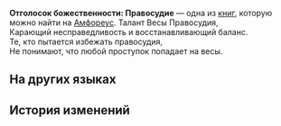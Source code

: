 {{Книга Инфобокс
|id           = 518
|Название     = 
|Изображение  = Предмет Отголосок божественности- Правосудие.png
|Мир          = Амфореус
|Томов        = 1
|Автор        = <!--нужно добавить-->
|Описание     = Воспоминания о чудесах титана. Лишь те, кому было даровано благословение, способны услышать священное эхо... Слушайте! На судных весах звенит наказание злодеяниям.
|Том1         = {{tx}}
|Источник1    = {{tx|Отсутствует источник}}
|Персонажи    = 
|Фракции      = 
}}
'''Отголосок божественности: Правосудие''' — одна из [[Книги|книг]], которую можно найти на [[Амфореус]].
<!--
==Получение==
<gallery>
Книга НАЗВАНИЕ.png|НАЗВАНИЕ
Локация НАЗВАНИЕ.png|Расположение на карте. Ближайший пространственный якорь «[[НАЗВАНИЕ]]»
</gallery>
-->
Талант Весы Правосудия,<br />
Карающий несправедливость и восстанавливающий баланс.<br />
Те, кто пытается избежать правосудия,<br />
Не понимают, что любой проступок попадает на весы.

==На других языках==
{{На других языках
|en   = Divine Echo: Law
|zhs  = 神性的回响：律法
|zht  = 神性的迴響：律法
|ja   = 神性の反響：法
|ko   = 신성의 메아리: 율법
|es   = Eco divino: la Ley
|fr   = Écho Divin&nbsp;: Loi
|ru   = Отголосок божественности: Правосудие
|th   = แว่วเสียงศักดิ์สิทธิ์: กฎเกณฑ์
|vi   = Tiếng Vọng Thần Tính: Luật Pháp
|de   = Göttliches Echo: Gesetz
|id   = Gema Ilahi: Hukum
|pt   = Eco Divino: A Lei
}}

==История изменений==
{{История изменений|3.2}}